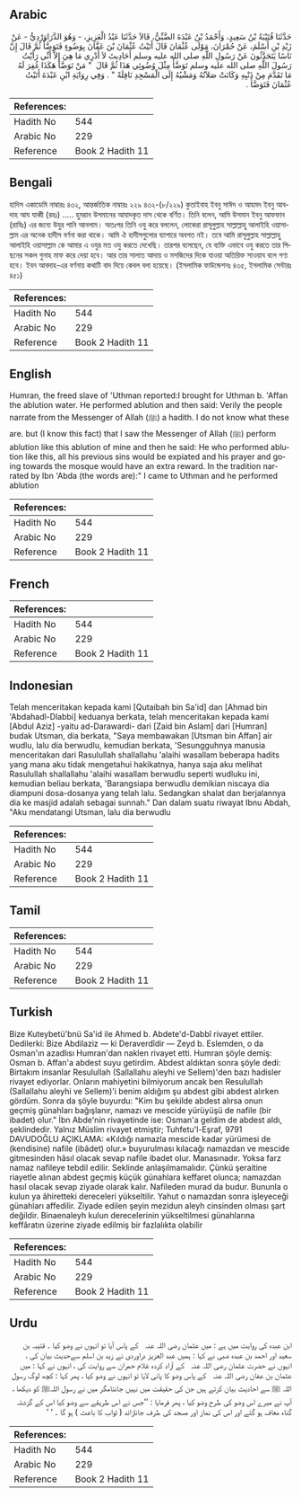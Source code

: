 ## Arabic


<div dir="rtl" lang="ar" style={{fontSize:'larger',backgroundColor:'#f8f9fa',padding:20}}>
حَدَّثَنَا قُتَيْبَةُ بْنُ سَعِيدٍ، وَأَحْمَدُ بْنُ عَبْدَةَ الضَّبِّيُّ، قَالاَ حَدَّثَنَا عَبْدُ الْعَزِيزِ، - وَهُوَ الدَّرَاوَرْدِيُّ - عَنْ زَيْدِ بْنِ أَسْلَمَ، عَنْ حُمْرَانَ، مَوْلَى عُثْمَانَ قَالَ أَتَيْتُ عُثْمَانَ بْنَ عَفَّانَ بِوَضُوءٍ فَتَوَضَّأَ ثُمَّ قَالَ إِنَّ نَاسًا يَتَحَدَّثُونَ عَنْ رَسُولِ اللَّهِ صلى الله عليه وسلم أَحَادِيثَ لاَ أَدْرِي مَا هِيَ إِلاَّ أَنِّي رَأَيْتُ رَسُولَ اللَّهِ صلى الله عليه وسلم تَوَضَّأَ مِثْلَ وُضُوئِي هَذَا ثُمَّ قَالَ ‏ "‏ مَنْ تَوَضَّأَ هَكَذَا غُفِرَ لَهُ مَا تَقَدَّمَ مِنْ ذَنْبِهِ وَكَانَتْ صَلاَتُهُ وَمَشْيُهُ إِلَى الْمَسْجِدِ نَافِلَةً ‏"‏ ‏.‏ وَفِي رِوَايَةِ ابْنِ عَبْدَةَ أَتَيْتُ عُثْمَانَ فَتَوَضَّأَ ‏.‏
</div>
<div style={{backgroundColor:'#f8f9fa',padding:20, marginBottom: 10}}><table> <thead> <tr> <th>References:</th> <th></th> </tr> </thead> <tbody><tr><td>Hadith No</td><td>544</td></tr><tr><td>Arabic No</td><td>229</td></tr><tr><td>Reference</td><td>Book 2 Hadith 11</td></tr></tbody></table></div>

## Bengali


<div dir="ltr" lang="bn" style={{fontSize:'larger',backgroundColor:'#f8f9fa',padding:20}}>
হাদিস একাডেমি নাম্বারঃ ৪৩২, আন্তর্জাতিক নাম্বারঃ ২২৯ ৪৩২-(৮/২২৯) কুতাইবাহ ইবনু সাঈদ ও আহমদ ইবনু আবদাহ আয যাব্বী (রহঃ) ..... হুমরান উসমানের আযাদকৃত দাস থেকে বর্ণিত। তিনি বলেন, আমি উসমান ইবনু আফফান (রাযিঃ) এর জন্যে উযুর পানি আনলাম। অতঃপর তিনি ওযু করে বললেন, লোকেরা রাসূলুল্লাহ সাল্লাল্লাহু আলাইহি ওয়াসাল্লাম এর অনেক হাদীস বর্ণনা করা থাকে। আমি ঐ হাদীসগুলোর ব্যাপারে অবগত নই। তবে আমি রাসূলুল্লাহ সাল্লাল্লাহু আলাইহি ওয়াসাল্লাম কে আমার এ ওযুর মত ওযু করতে দেখেছি। তারপর বলেছেন, যে ব্যক্তি এভাবে ওযু করতে তার পিছনের সকল গুনাহ মাফ করে দেয়া হবে। আর তার সালাত আদায় ও মসজিদের দিকে যাওয়া অতিরিক্ত সাওয়াব বলে গণ্য হবে। ইবন আবদাহ-এর বর্ণনায় কথাটি বাদ দিয়ে কেবল বলা হয়েছে। (ইসলামিক ফাউন্ডেশনঃ ৪৩৫, ইসলামিক সেন্টারঃ ৪৫১)
</div>
<div style={{backgroundColor:'#f8f9fa',padding:20, marginBottom: 10}}><table> <thead> <tr> <th>References:</th> <th></th> </tr> </thead> <tbody><tr><td>Hadith No</td><td>544</td></tr><tr><td>Arabic No</td><td>229</td></tr><tr><td>Reference</td><td>Book 2 Hadith 11</td></tr></tbody></table></div>

## English


<div dir="ltr" lang="en" style={{fontSize:'larger',backgroundColor:'#f8f9fa',padding:20}}>
Humran, the freed slave of 'Uthman reported:I brought for Uthman b. 'Affan the ablution water. He performed ablution and then said: Verily the people narrate from the Messenger of Allah (ﷺ) a hadith. I do not know what these are. but (I know this fact) that I saw the Messenger of Allah (ﷺ) perform ablution like this ablution of mine and then he said: He who performed ablution like this, all his previous sins would be expiated and his prayer and going towards the mosque would have an extra reward. In the tradition narrated by Ibn 'Abda (the words are):" I came to Uthman and he performed ablution
</div>
<div style={{backgroundColor:'#f8f9fa',padding:20, marginBottom: 10}}><table> <thead> <tr> <th>References:</th> <th></th> </tr> </thead> <tbody><tr><td>Hadith No</td><td>544</td></tr><tr><td>Arabic No</td><td>229</td></tr><tr><td>Reference</td><td>Book 2 Hadith 11</td></tr></tbody></table></div>

## French


<div dir="ltr" lang="fr" style={{fontSize:'larger',backgroundColor:'#f8f9fa',padding:20}}>

</div>
<div style={{backgroundColor:'#f8f9fa',padding:20, marginBottom: 10}}><table> <thead> <tr> <th>References:</th> <th></th> </tr> </thead> <tbody><tr><td>Hadith No</td><td>544</td></tr><tr><td>Arabic No</td><td>229</td></tr><tr><td>Reference</td><td>Book 2 Hadith 11</td></tr></tbody></table></div>

## Indonesian


<div dir="ltr" lang="id" style={{fontSize:'larger',backgroundColor:'#f8f9fa',padding:20}}>
Telah menceritakan kepada kami [Qutaibah bin Sa'id] dan [Ahmad bin 'Abdahadl-Dlabbi] keduanya berkata, telah menceritakan kepada kami [Abdul Aziz] -yaitu ad-Darawardi- dari [Zaid bin Aslam] dari [Humran] budak Utsman, dia berkata, "Saya membawakan [Utsman bin Affan] air wudlu, lalu dia berwudlu, kemudian berkata, 'Sesungguhnya manusia menceritakan dari Rasulullah shallallahu 'alaihi wasallam beberapa hadits yang mana aku tidak mengetahui hakikatnya, hanya saja aku melihat Rasulullah shallallahu 'alaihi wasallam berwudlu seperti wudluku ini, kemudian beliau berkata, 'Barangsiapa berwudlu demikian niscaya dia diampuni dosa-dosanya yang telah lalu. Sedangkan shalat dan berjalannya dia ke masjid adalah sebagai sunnah." Dan dalam suatu riwayat Ibnu Abdah, "Aku mendatangi Utsman, lalu dia berwudlu
</div>
<div style={{backgroundColor:'#f8f9fa',padding:20, marginBottom: 10}}><table> <thead> <tr> <th>References:</th> <th></th> </tr> </thead> <tbody><tr><td>Hadith No</td><td>544</td></tr><tr><td>Arabic No</td><td>229</td></tr><tr><td>Reference</td><td>Book 2 Hadith 11</td></tr></tbody></table></div>

## Tamil


<div dir="ltr" lang="ta" style={{fontSize:'larger',backgroundColor:'#f8f9fa',padding:20}}>

</div>
<div style={{backgroundColor:'#f8f9fa',padding:20, marginBottom: 10}}><table> <thead> <tr> <th>References:</th> <th></th> </tr> </thead> <tbody><tr><td>Hadith No</td><td>544</td></tr><tr><td>Arabic No</td><td>229</td></tr><tr><td>Reference</td><td>Book 2 Hadith 11</td></tr></tbody></table></div>

## Turkish


<div dir="ltr" lang="tr" style={{fontSize:'larger',backgroundColor:'#f8f9fa',padding:20}}>
Bize Kuteybetü'bnü Sa'id ile Ahmed b. Abdete'd-Dabbî rivayet ettiler. Dedilerki: Bize Abdilaziz — ki Deraverdîdir — Zeyd b. Eslemden, o da Osman'ın azadlısı Humran'dan naklen rivayet etti. Humran şöyle demiş: Osman b. Affan'a abdest suyu getirdim. Abdest aldıktan sonra şöyle dedi: Birtakım insanlar Resulullah (Sallallahu aleyhi ve Sellem)'den bazı hadisler rivayet ediyorlar. Onların mahiyetini bilmiyorum ancak ben Resulullah (Sallallahu aleyhi ve Sellem)'i benim aldığım şu abdest gibi abdest alırken gördüm. Sonra da şöyle buyurdu: "Kim bu şekilde abdest alırsa onun geçmiş günahları bağışlanır, namazı ve mescide yürüyüşü de nafile (bir ibadet) olur." İbn Abde'nin rivayetinde ise: Osman'a geldim de abdest aldı, şeklindedir. Yalnız Müslim rivayet etmiştir; Tuhfetu'l-Eşraf, 9791 DAVUDOĞLU AÇIKLAMA: «Kıldığı namazla mescide kadar yürümesi de (kendisine) nafile (ibâdet) olur.» buyurulması kılacağı namazdan ve mescide gitmesinden hâsıl olacak sevap nafile ibadet olur. Manasınadır. Yoksa farz namaz nafileye tebdil edilir. Seklinde anlaşılmamalıdır. Çünkü şeraitine riayetle alınan abdest geçmiş küçük günahlara keffaret olunca; namazdan hasıl olacak sevap ziyade olarak kalır. Nafileden murad da budur. Bununla o kulun ya âhiretteki dereceleri yükseltilir. Yahut o namazdan sonra işleyeceği günahları affedilir. Ziyade edilen şeyin mezidun aleyh cinsinden olması şart değildir. Binaenaleyh kulun derecelerinin yükseltilmesi günahlarına keffâratın üzerine ziyade edilmiş bir fazlalıkta olabilir
</div>
<div style={{backgroundColor:'#f8f9fa',padding:20, marginBottom: 10}}><table> <thead> <tr> <th>References:</th> <th></th> </tr> </thead> <tbody><tr><td>Hadith No</td><td>544</td></tr><tr><td>Arabic No</td><td>229</td></tr><tr><td>Reference</td><td>Book 2 Hadith 11</td></tr></tbody></table></div>

## Urdu


<div dir="rtl" lang="ur" style={{fontSize:'larger',backgroundColor:'#f8f9fa',padding:20}}>
ابن عبدہ کی روایت میں ہے : میں عثمان ‌رضی ‌اللہ ‌عنہ ‌ ‌ کے پاس آیا تو انہوں نے وضو کیا ۔ قتیبہ بن سعید اور احمد بن عبدہ ضبی نے کہا : ہمیں عبد العزیز دراوردی نے زید بن اسلم سےحدیث بیان کی ، انہوں نے حضرت عثمان ‌رضی ‌اللہ ‌عنہ ‌ ‌ کے آزاد کردہ غلام حمران سے روایت کی ، انہوں نے کہا : میں عثمان بن عفان ‌رضی ‌اللہ ‌عنہ ‌ ‌ کے پاس وضو کا پانی لایا تو انہوں نے وضو کیا ، پھر کہا : کچھ لوگ رسول اللہ ﷺ سے احادیث بیان کرتے ہیں جن کی حقیقت میں نہیں جانتامگر میں نے رسول اللہﷺ کو دیکھا ، آپ نے میرے اس وضو کی طرح وضو کیا ، پھر فرمایا : ’’جس نے اس طریقے سے وضو کیا اس کے گزشتہ گناہ معاف ہو گئے اور اس کی نماز اور مسجد کی طرف جانازائد ( ثواب کا باعث ) ہو گا ۔ ‘ ‘
</div>
<div style={{backgroundColor:'#f8f9fa',padding:20, marginBottom: 10}}><table> <thead> <tr> <th>References:</th> <th></th> </tr> </thead> <tbody><tr><td>Hadith No</td><td>544</td></tr><tr><td>Arabic No</td><td>229</td></tr><tr><td>Reference</td><td>Book 2 Hadith 11</td></tr></tbody></table></div>